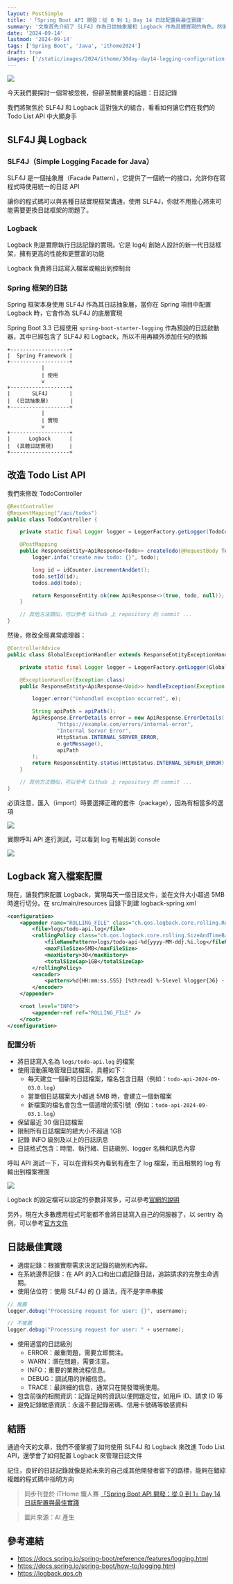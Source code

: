 ```yaml
---
layout: PostSimple
title: '「Spring Boot API 開發：從 0 到 1」Day 14 日誌配置與最佳實踐'
summary: '文章首先介紹了 SLF4J 作為日誌抽象層和 Logback 作為具體實現的角色，然後展示了如何在 Todo List API 中實現日誌記錄。文章還詳細說明了 Logback 的文件配置，包括如何實現每日日誌文件切割和大小控制。最後，文章提供了一系列日誌記錄的最佳實踐建議，包括適度記錄、使用適當的日誌級別、避免記錄敏感信息等'
date: '2024-09-14'
lastmod: '2024-09-14'
tags: ['Spring Boot', 'Java', 'ithome2024']
draft: true
images: ['/static/images/2024/ithome/30day-day14-logging-configuration-best-practices/cover.webp']
---
```


![](/static/images/2024/ithome/30day-day14-logging-configuration-best-practices/cover.webp)

今天我們要探討一個常被忽視，但卻至關重要的話題：日誌記錄

我們將聚焦於 SLF4J 和 Logback 這對強大的組合，看看如何讓它們在我們的 Todo List API 中大顯身手

## SLF4J 與 Logback

### SLF4J（Simple Logging Facade for Java）

SLF4J 是一個抽象層（Facade Pattern），它提供了一個統一的接口，允許你在寫程式時使用統一的日誌 API

讓你的程式碼可以與各種日誌實現框架溝通，使用 SLF4J，你就不用擔心將來可能需要更換日誌框架的問題了。

### Logback

Logback 則是實際執行日誌記錄的實現。它是 log4j 創始人設計的新一代日誌框架，擁有更高的性能和更豐富的功能

Logback 負責將日誌寫入檔案或輸出到控制台

### Spring 框架的日誌

Spring 框架本身使用 SLF4J 作為其日誌抽象層，當你在 Spring 項目中配置 Logback 時，它會作為 SLF4J 的底層實現

Spring Boot 3.3 已經使用 `spring-boot-starter-logging` 作為預設的日誌啟動器，其中已經包含了 SLF4J 和 Logback，所以不用再額外添加任何的依賴

```shell
+-------------------+
|  Spring Framework |
+-------------------+
           |
           | 使用
           v
+-------------------+
|       SLF4J       |
|  (日誌抽象層)       |
+-------------------+
           |
           | 實現
           v
+-------------------+
|      Logback      |
|  (具體日誌實現)     |
+-------------------+
```

## 改造 Todo List API

我們來修改 TodoController

```java
@RestController
@RequestMapping("/api/todos")
public class TodoController {

    private static final Logger logger = LoggerFactory.getLogger(TodoController.class);

    @PostMapping
    public ResponseEntity<ApiResponse<Todo>> createTodo(@RequestBody Todo todo) {
        logger.info("create new todo: {}", todo);

        long id = idCounter.incrementAndGet();
        todo.setId(id);
        todos.add(todo);

        return ResponseEntity.ok(new ApiResponse<>(true, todo, null));
    }

    // 其他方法類似，可以參考 Github 上 repository 的 commit ...
}
```

然後，修改全局異常處理器：

```java
@ControllerAdvice
public class GlobalExceptionHandler extends ResponseEntityExceptionHandler {

    private static final Logger logger = LoggerFactory.getLogger(GlobalExceptionHandler.class);

    @ExceptionHandler(Exception.class)
    public ResponseEntity<ApiResponse<Void>> handleException(Exception e) {

        logger.error("Unhandled exception occurred", e);

        String apiPath = apiPath();
        ApiResponse.ErrorDetails error = new ApiResponse.ErrorDetails(
                "https://example.com/errors/internal-error",
                "Internal Server Error",
                HttpStatus.INTERNAL_SERVER_ERROR,
                e.getMessage(),
                apiPath
        );
        return ResponseEntity.status(HttpStatus.INTERNAL_SERVER_ERROR).body(new ApiResponse<>(false, null, error));
    }

    // 其他方法類似，可以參考 Github 上 repository 的 commit ...
}
```

必須注意，匯入（import）時要選擇正確的套件（package），因為有相當多的選項

![](/static/images/2024/ithome/30day-day14-logging-configuration-best-practices/01.webp)

實際呼叫 API 進行測試，可以看到 log 有輸出到 console

![](/static/images/2024/ithome/30day-day14-logging-configuration-best-practices/02.webp)

## Logback 寫入檔案配置

現在，讓我們來配置 Logback，實現每天一個日誌文件，並在文件大小超過 5MB 時進行切分。在 src/main/resources 目錄下創建 logback-spring.xml

```xml
<configuration>
    <appender name="ROLLING_FILE" class="ch.qos.logback.core.rolling.RollingFileAppender">
        <file>logs/todo-api.log</file>
        <rollingPolicy class="ch.qos.logback.core.rolling.SizeAndTimeBasedRollingPolicy">
            <fileNamePattern>logs/todo-api-%d{yyyy-MM-dd}.%i.log</fileNamePattern>
            <maxFileSize>5MB</maxFileSize>
            <maxHistory>30</maxHistory>
            <totalSizeCap>1GB</totalSizeCap>
        </rollingPolicy>
        <encoder>
            <pattern>%d{HH:mm:ss.SSS} [%thread] %-5level %logger{36} - %msg%n</pattern>
        </encoder>
    </appender>

    <root level="INFO">
        <appender-ref ref="ROLLING_FILE" />
    </root>
</configuration>
```

### 配置分析

- 將日誌寫入名為 `logs/todo-api.log` 的檔案
- 使用滾動策略管理日誌檔案，具體如下：
  - 每天建立一個新的日誌檔案，檔名包含日期（例如：`todo-api-2024-09-03.0.log`）
  - 當單個日誌檔案大小超過 5MB 時，會建立一個新檔案
  - 新檔案的檔名會包含一個遞增的索引號（例如：`todo-api-2024-09-03.1.log`）
- 保留最近 30 個日誌檔案
- 限制所有日誌檔案的總大小不超過 1GB
- 記錄 INFO 級別及以上的日誌訊息
- 日誌格式包含：時間、執行緒、日誌級別、logger 名稱和訊息內容

呼叫 API 測試一下，可以在資料夾內看到有產生了 log 檔案，而且相關的 log 有輸出到檔案裡面

![](/static/images/2024/ithome/30day-day14-logging-configuration-best-practices/03.webp)

Logback 的設定檔可以設定的參數非常多，可以參考[官網的說明](https://logback.qos.ch/manual/configuration.html)

另外，現在大多數應用程式可能都不會將日誌寫入自己的伺服器了，以 sentry 為例，可以參考[官方文件](https://docs.sentry.io/platforms/java/guides/spring-boot/)

## 日誌最佳實踐

- 適度記錄：根據實際需求決定記錄的級別和內容。
- 在系統邊界記錄：在 API 的入口和出口處記錄日誌，追踪請求的完整生命週期。
- 使用佔位符：使用 SLF4J 的 {} 語法，而不是字串串接

```java
// 推薦
logger.debug("Processing request for user: {}", username);

// 不推薦
logger.debug("Processing request for user: " + username);
```

- 使用適當的日誌級別
  - ERROR：嚴重問題，需要立即關注。
  - WARN：潛在問題，需要注意。
  - INFO：重要的業務流程信息。
  - DEBUG：調試用的詳細信息。
  - TRACE：最詳細的信息，通常只在開發環境使用。
- 包含前後的相關資訊：記錄足夠的資訊以便問題定位，如用戶 ID、請求 ID 等
- 避免記錄敏感資訊：永遠不要記錄密碼、信用卡號碼等敏感資料

## 結語

通過今天的文章，我們不僅掌握了如何使用 SLF4J 和 Logback 來改進 Todo List API，還學會了如何配置 Logback 來管理日誌文件

記住，良好的日誌記錄就像是給未來的自己或其他開發者留下的路標，能夠在錯綜複雜的程式碼中指明方向

> 同步刊登於 iTHome 鐵人賽 [「Spring Boot API 開發：從 0 到 1」Day 14 日誌配置與最佳實踐]()

> 圖片來源：AI 產生

## 參考連結

- https://docs.spring.io/spring-boot/reference/features/logging.html
- https://docs.spring.io/spring-boot/how-to/logging.html
- https://logback.qos.ch

